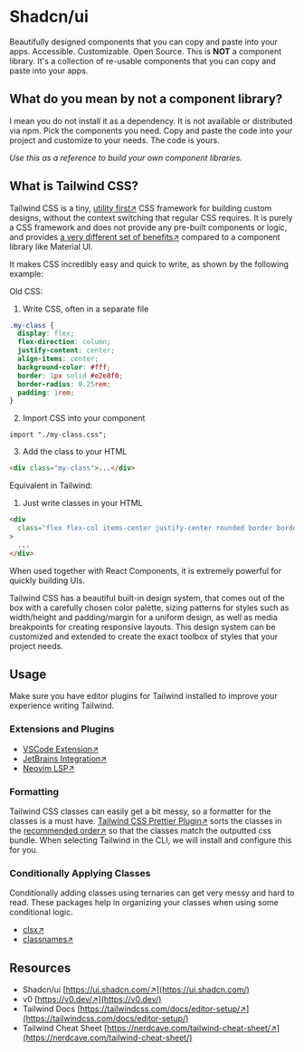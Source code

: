# Shadcn/ui

Beautifully designed components that you can copy and paste into your apps. Accessible. Customizable. Open Source.
This is **NOT** a component library. It's a collection of re-usable components that you can copy and paste into your apps.

## What do you mean by not a component library?

I mean you do not install it as a dependency. It is not available or distributed via npm.
Pick the components you need. Copy and paste the code into your project and customize to your needs. The code is yours.

_Use this as a reference to build your own component libraries._

## What is Tailwind CSS?

Tailwind CSS is a tiny, [utility first↗](https://tailwindcss.com/docs/utility-first) CSS framework for building custom designs, without the context switching that regular CSS requires. It is purely a CSS framework and does not provide any pre-built components or logic, and provides [a very different set of benefits↗](https://www.youtube.com/watch?v=CQuTF-bkOgc) compared to a component library like Material UI.

It makes CSS incredibly easy and quick to write, as shown by the following example:

Old CSS:

1. Write CSS, often in a separate file

```css
.my-class {
  display: flex;
  flex-direction: column;
  justify-content: center;
  align-items: center;
  background-color: #fff;
  border: 1px solid #e2e8f0;
  border-radius: 0.25rem;
  padding: 1rem;
}
```

2. Import CSS into your component

```tsx
import "./my-class.css";
```

3. Add the class to your HTML

```html
<div class="my-class">...</div>
```

Equivalent in Tailwind:

1. Just write classes in your HTML

```html
<div
  class="flex flex-col items-center justify-center rounded border border-gray-200 bg-white p-4"
>
  ...
</div>
```

When used together with React Components, it is extremely powerful for quickly building UIs.

Tailwind CSS has a beautiful built-in design system, that comes out of the box with a carefully chosen color palette, sizing patterns for styles such as width/height and padding/margin for a uniform design, as well as media breakpoints for creating responsive layouts. This design system can be customized and extended to create the exact toolbox of styles that your project needs.

## Usage

Make sure you have editor plugins for Tailwind installed to improve your experience writing Tailwind.

### Extensions and Plugins

* [VSCode Extension↗](https://marketplace.visualstudio.com/items?itemName=bradlc.vscode-tailwindcss)
* [JetBrains Integration↗](https://www.jetbrains.com/help/webstorm/tailwind-css.html#ws_css_tailwind_install)
* [Neovim LSP↗](https://github.com/neovim/nvim-lspconfig/blob/master/doc/server_configurations.md#tailwindcss)

### Formatting

Tailwind CSS classes can easily get a bit messy, so a formatter for the classes is a must have. [Tailwind CSS Prettier Plugin↗](https://github.com/tailwindlabs/prettier-plugin-tailwindcss) sorts the classes in the [recommended order↗](https://tailwindcss.com/blog/automatic-class-sorting-with-prettier#how-classes-are-sorted) so that the classes match the outputted css bundle. When selecting Tailwind in the CLI, we will install and configure this for you.

### Conditionally Applying Classes

Conditionally adding classes using ternaries can get very messy and hard to read. These packages help in organizing your classes when using some conditional logic.

* [clsx↗](https://github.com/lukeed/clsx)
* [classnames↗](https://github.com/JedWatson/classnames)

## Resources

- Shadcn/ui [https://ui.shadcn.com/↗](https://ui.shadcn.com/)
- v0 [https://v0.dev/↗](https://v0.dev/)
- Tailwind Docs	[https://tailwindcss.com/docs/editor-setup/↗](https://tailwindcss.com/docs/editor-setup/)
- Tailwind Cheat Sheet [https://nerdcave.com/tailwind-cheat-sheet/↗](https://nerdcave.com/tailwind-cheat-sheet/)